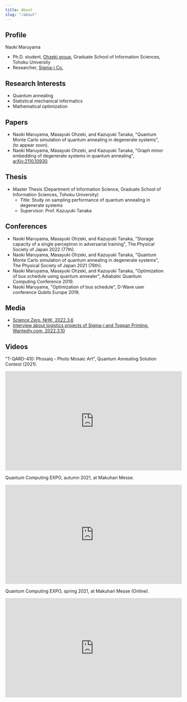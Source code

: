 ```yaml
---
title: About
slug: "/about"
---
```


## Profile

Naoki Maruyama

- Ph.D. student, [Ohzeki group](https://altema.is.tohoku.ac.jp/), Graduate School of Information Sciences, Tohoku University
- Researcher, [Sigma-i Co.](https://sigmailab.com/)

## Research Interests

- Quantum annealing
- Statistical mechanical informatics
- Mathematical optimization

## Papers

- Naoki Maruyama, Masayuki Ohzeki, and Kazuyuki Tanaka, "Quantum Monte Carlo simulation of quantum annealing in degenerate systems", (to appear soon).
- Naoki Maruyama, Masayuki Ohzeki, and Kazuyuki Tanaka, "Graph minor embedding of degenerate systems in quantum annealing", [arXiv:2110.10930](https://arxiv.org/abs/2110.10930).

## Thesis

- Master Thesis (Department of Information Science, Graduate School of Information Sciences, Tohoku University)
    - Title: Study on sampling performance of quantum annealing in degenerate systems
    - Supervisor: Prof. Kazuyuki Tanaka

## Conferences

- Naoki Maruyama, Masayuki Ohzeki, and Kazuyuki Tanaka, "Storage capacity of a single perceptron in adversarial training", The Physical Society of Japan 2022 (77th).
- Naoki Maruyama, Masayuki Ohzeki, and Kazuyuki Tanaka, "Quantum Monte Carlo simulation of quantum annealing in degenerate systems", The Physical Society of Japan 2021 (76th).
- Naoki Maruyama, Masayuki Ohzeki, and Kazuyuki Tanaka, "Optimization of bus schedule using quantum annealer", Adiabatic Quantum Computing Conference 2019.
- Naoki Maruyama, "Optimization of bus schedule", D-Wave user conference Qubits Europe 2019.

## Media

- [Science Zero, NHK, 2022.3.6](https://www.nhk.jp/p/zero/ts/XK5VKV7V98/episode/te/Q2PLNJQM7V/)
- [Interview about logistics projects of Sigma-i and Toppan Printing, Wantedly.com, 2022.3.10](https://www.wantedly.com/companies/company_588716/post_articles/386048)

## Videos

"T-QARD-410: Phosaiq - Photo Mosaic Art", Quantum Annealing Solution Contest (2021).
<iframe width="560" height="315" src="https://www.youtube.com/embed/ujrWT40mFQs" title="YouTube video player" frameborder="0" allow="accelerometer; autoplay; clipboard-write; encrypted-media; gyroscope; picture-in-picture" allowfullscreen></iframe>

Quantum Computing EXPO, autumn 2021, at Makuhari Messe.
<iframe width="560" height="315" src="https://www.youtube.com/embed/UeKHylymzSs?start=840" title="YouTube video player" frameborder="0" allow="accelerometer; autoplay; clipboard-write; encrypted-media; gyroscope; picture-in-picture" allowfullscreen></iframe>

Quantum Computing EXPO, spring 2021, at Makuhari Messe (Online).
<iframe width="560" height="315" src="https://www.youtube.com/embed/sTJ8X4ykUqA?start=1274" title="YouTube video player" frameborder="0" allow="accelerometer; autoplay; clipboard-write; encrypted-media; gyroscope; picture-in-picture" allowfullscreen></iframe>

